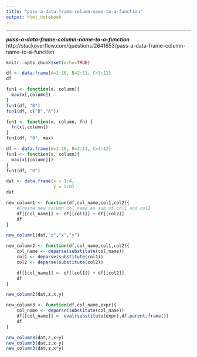 ```yaml
---
title: "pass-a-data-frame-column-name-to-a-function"
output: html_notebook
---
```


***

***pass-a-data-frame-column-name-to-a-function***  
http://stackoverflow.com/questions/2641653/pass-a-data-frame-column-name-to-a-function
```r
knitr::opts_chunk$set(echo=TRUE)
```

```r
df <- data.frame(A=1:10, B=2:11, C=3:12)
df
```
```r

fun1 <- function(x, column){
  max(x[,column])
}
fun1(df, "B")
fun1(df, c("B","A"))

```
```r

fun1 <- function(x, column, fn) {
  fn(x[,column])
}
fun1(df, "B", max)


```
```r

df <- data.frame(A=1:10, B=2:11, C=3:12)
fun1 <- function(x, column){
  max(x[[column]])
}
fun1(df, "B")

```
```r
dat <- data.frame(x = 1:4,
                  y = 5:8)
dat
```

```r

new_column1 <- function(df,col_name,col1,col2){
    #Create new column col_name as sum of col1 and col2
    df[[col_name]] <- df[[col1]] + df[[col2]]
    df
}

new_column1(dat,"z","x","y")


```


```r

new_column2 <- function(df,col_name,col1,col2){
    col_name <- deparse(substitute(col_name))
    col1 <- deparse(substitute(col1))
    col2 <- deparse(substitute(col2))

    df[[col_name]] <- df[[col1]] + df[[col2]]
    df
}

new_column2(dat,z,x,y)

```

```r




new_column3 <- function(df,col_name,expr){
    col_name <- deparse(substitute(col_name))
    df[[col_name]] <- eval(substitute(expr),df,parent.frame())
    df
}

new_column3(dat,z,x+y)
new_column3(dat,z,x-y)
new_column3(dat,z,x*y)



```

